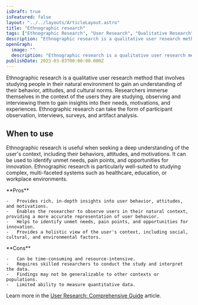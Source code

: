 ```yaml
---
isDraft: true
isFeatured: false
layout: "../../layouts/ArticleLayout.astro"
title: "Ethnographic research"
tags: ["Ethnographic Research", "User Research", "Qualitative Research"]
description: "Ethnographic research is a qualitative user research method that provides in-depth insights into user behavior, attitudes, and motivations by observing and interviewing them in their natural context. It helps to identify unmet needs, pain points, and opportunities for innovation, and provides a holistic view of the user's context, including social, cultural, and environmental factors."
openGraph:
  image: ""
  description: "Ethnographic research is a qualitative user research method that provides in-depth insights into user behavior, attitudes, and motivations by observing and interviewing them in their natural environment. It helps to identify unmet needs, pain points, and opportunities for innovation, and provides a holistic view of the user's context, including social, cultural, and environmental factors."
publishDate: 2023-03-03T00:00:00.000Z
---
```


Ethnographic research is a qualitative user research method that involves studying people in their natural environment to gain an understanding of their behavior, attitudes, and cultural norms. Researchers immerse themselves in the context of the users they are studying, observing and interviewing them to gain insights into their needs, motivations, and experiences. Ethnographic research can take the form of participant observation, interviews, surveys, and artifact analysis.

## When to use

Ethnographic research is useful when seeking a deep understanding of the user's context, including their behaviors, attitudes, and motivations. It can be used to identify unmet needs, pain points, and opportunities for innovation. Ethnographic research is particularly well-suited to studying complex, multi-faceted systems such as healthcare, education, or workplace environments.

<div class="mt-8 mb-8 grid grid-cols-2 divide-x overflow-hidden rounded-md border">
  <div class="py-6 px-10 space-y-4">
    **Pros**

    -   Provides rich, in-depth insights into user behavior, attitudes, and motivations.
    -   Enables the researcher to observe users in their natural context, providing a more accurate representation of user behavior.
    -   Helps to identify unmet needs, pain points, and opportunities for innovation.
    -   Provides a holistic view of the user's context, including social, cultural, and environmental factors.

  </div>
  <div class="py-6 px-10 space-y-4">
    **Cons**

    -   Can be time-consuming and resource-intensive.
    -   Requires skilled researchers to conduct the study and interpret the data.
    -   Findings may not be generalizable to other contexts or populations.
    -   Limited ability to measure quantitative data.

  </div>
</div>

Learn more in the [User Research: Comprehensive Guide](/blog/user-research-comprehensive-guide/) article.
